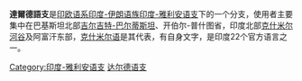 {{Multiple issues|
{{Expand language|1=en|time=2020-10-28T02:01:51+00:00}}
{{Unreferenced|time=2020-10-28T02:01:51+00:00}}
}}
'''達爾德語支'''是[[印欧语系|印欧语系]][[印度-伊朗语族|印度-伊朗语族]][[印度-雅利安语支|印度-雅利安语支]]下的一个分支，使用者主要集中在巴基斯坦北部[[吉尔吉特-巴尔蒂斯坦|吉尔吉特-巴尔蒂斯坦]]、开伯尔-普什图省，印度北部[[克什米尔河谷|克什米尔河谷]]及阿富汗东部，[[克什米尔语|克什米尔语]]是其代表，有自身文字，是印度22个官方语言之一。

[[Category:印度-雅利安语支|Category:印度-雅利安语支]]
[[Category:达尔德语支|]]